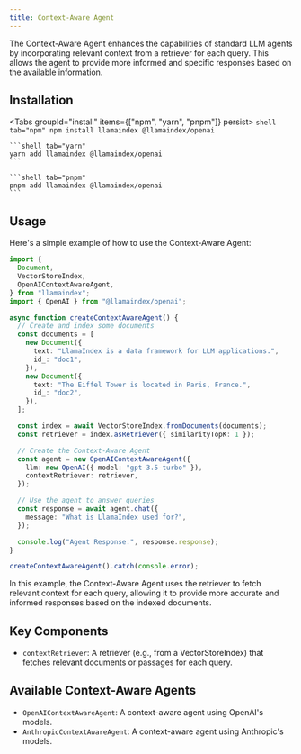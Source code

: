 ```yaml
---
title: Context-Aware Agent
---
```


The Context-Aware Agent enhances the capabilities of standard LLM agents by incorporating relevant context from a retriever for each query. This allows the agent to provide more informed and specific responses based on the available information.

## Installation


<Tabs groupId="install" items={["npm", "yarn", "pnpm"]} persist>
	```shell tab="npm"
	npm install llamaindex @llamaindex/openai
	```

	```shell tab="yarn"
	yarn add llamaindex @llamaindex/openai
	```

	```shell tab="pnpm"
	pnpm add llamaindex @llamaindex/openai
	```
</Tabs>

## Usage

Here's a simple example of how to use the Context-Aware Agent:

```typescript
import {
  Document,
  VectorStoreIndex,
  OpenAIContextAwareAgent,
} from "llamaindex";
import { OpenAI } from "@llamaindex/openai";

async function createContextAwareAgent() {
  // Create and index some documents
  const documents = [
    new Document({
      text: "LlamaIndex is a data framework for LLM applications.",
      id_: "doc1",
    }),
    new Document({
      text: "The Eiffel Tower is located in Paris, France.",
      id_: "doc2",
    }),
  ];

  const index = await VectorStoreIndex.fromDocuments(documents);
  const retriever = index.asRetriever({ similarityTopK: 1 });

  // Create the Context-Aware Agent
  const agent = new OpenAIContextAwareAgent({
    llm: new OpenAI({ model: "gpt-3.5-turbo" }),
    contextRetriever: retriever,
  });

  // Use the agent to answer queries
  const response = await agent.chat({
    message: "What is LlamaIndex used for?",
  });

  console.log("Agent Response:", response.response);
}

createContextAwareAgent().catch(console.error);
```

In this example, the Context-Aware Agent uses the retriever to fetch relevant context for each query, allowing it to provide more accurate and informed responses based on the indexed documents.

## Key Components

- `contextRetriever`: A retriever (e.g., from a VectorStoreIndex) that fetches relevant documents or passages for each query.

## Available Context-Aware Agents

- `OpenAIContextAwareAgent`: A context-aware agent using OpenAI's models.
- `AnthropicContextAwareAgent`: A context-aware agent using Anthropic's models.
